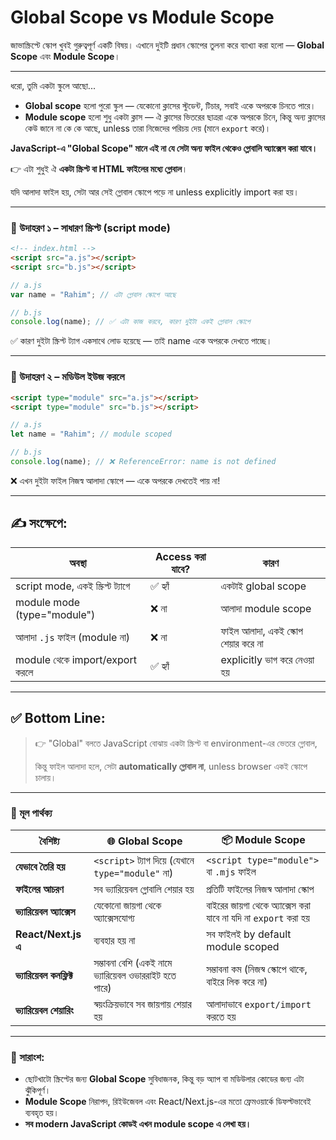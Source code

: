 #  Global Scope vs  Module Scope

জাভাস্ক্রিপ্টে স্কোপ খুবই গুরুত্বপূর্ণ একটি বিষয়। এখানে দুইটি প্রধান স্কোপের তুলনা করে ব্যাখ্যা করা হলো — **Global Scope** এবং **Module Scope**।

---

ধরো, তুমি একটা স্কুলে আছো...

- **Global scope** হলো পুরো স্কুল — যেকোনো ক্লাসের স্টুডেন্ট, টিচার, সবাই একে অপরকে চিনতে পারে।
- **Module scope** হলো শুধু একটা ক্লাস — ঐ ক্লাসের ভিতরের ছাত্ররা একে অপরকে চিনে, কিন্তু অন্য ক্লাসের কেউ জানে না কে কে আছে, unless তারা নিজেদের পরিচয় দেয় (মানে `export` করে)।

 **JavaScript-এ "Global Scope" মানে এই না যে সেটা অন্য ফাইল থেকেও গ্লোবালি অ্যাক্সেস করা যাবে।**

👉 এটা শুধুই ঐ **একটা স্ক্রিপ্ট বা HTML ফাইলের মধ্যে গ্লোবাল**।

যদি আলাদা ফাইল হয়, সেটা আর সেই গ্লোবাল স্কোপে পড়ে না unless explicitly import করা হয়।

---

### 🔹 উদাহরণ ১ – সাধারণ স্ক্রিপ্ট (script mode)

```html
<!-- index.html -->
<script src="a.js"></script>
<script src="b.js"></script>
```

```jsx
// a.js
var name = "Rahim"; // এটা গ্লোবাল স্কোপে আছে
```

```jsx
// b.js
console.log(name); // ✅ এটা কাজ করবে, কারণ দুইটা একই গ্লোবাল স্কোপে
```

✅ কারণ দুইটা স্ক্রিপ্ট ট্যাগ একসাথে লোড হয়েছে — তাই name একে অপরকে দেখতে পাচ্ছে।

---

### 🔹 উদাহরণ ২ – মডিউল ইউজ করলে

```html
<script type="module" src="a.js"></script>
<script type="module" src="b.js"></script>
```

```jsx
// a.js
let name = "Rahim"; // module scoped
```

```jsx
// b.js
console.log(name); // ❌ ReferenceError: name is not defined
```

❌ এখন দুইটা ফাইল নিজস্ব আলাদা স্কোপে — একে অপরকে দেখতেই পায় না!

---

## ✍️ সংক্ষেপে:

| অবস্থা | Access করা যাবে? | কারণ |
| --- | --- | --- |
| script mode, একই স্ক্রিপ্ট ট্যাগে | ✅ হ্যাঁ | একটাই global scope |
| module mode (type="module") | ❌ না | আলাদা module scope |
| আলাদা `.js` ফাইল (module না) | ❌ না | ফাইল আলাদা, একই স্কোপ শেয়ার করে না |
| module থেকে import/export করলে | ✅ হ্যাঁ | explicitly ভাগ করে নেওয়া হয় |

---

## ✅ Bottom Line:

> 👉 "Global" বলতে JavaScript বোঝায় একটা স্ক্রিপ্ট বা environment-এর ভেতরে গ্লোবাল,
> 
> 
> কিন্তু ফাইল আলাদা হলে, সেটা **automatically গ্লোবাল না**, unless browser একই স্কোপে চালায়।
> 

---

### 🧠 মূল পার্থক্য

| বৈশিষ্ট্য | 🌐 **Global Scope** | 📦 **Module Scope** |
| --- | --- | --- |
| **যেভাবে তৈরি হয়** | `<script>` ট্যাগ দিয়ে (যেখানে `type="module"` না) | `<script type="module">` বা `.mjs` ফাইল |
| **ফাইলের আচরণ** | সব ভ্যারিয়েবল গ্লোবালি শেয়ার হয় | প্রতিটি ফাইলের নিজস্ব আলাদা স্কোপ |
| **ভ্যারিয়েবল অ্যাক্সেস** | যেকোনো জায়গা থেকে অ্যাক্সেসযোগ্য | বাইরের জায়গা থেকে অ্যাক্সেস করা যাবে না যদি না `export` করা হয় |
| **React/Next.js এ** | ব্যবহার হয় না | সব ফাইলই by default module scoped |
| **ভ্যারিয়েবল কনফ্লিক্ট** | সম্ভাবনা বেশি (একই নামে ভ্যারিয়েবল ওভাররাইট হতে পারে) | সম্ভাবনা কম (নিজস্ব স্কোপে থাকে, বাইরে লিক করে না) |
| **ভ্যারিয়েবল শেয়ারিং** | স্বয়ংক্রিয়ভাবে সব জায়গায় শেয়ার হয় | আলাদাভাবে `export/import` করতে হয় |

---

### 📌 সারাংশ:

- ছোটখাটো স্ক্রিপ্টের জন্য **Global Scope** সুবিধাজনক, কিন্তু বড় অ্যাপ বা মডিউলার কোডের জন্য এটা ঝুঁকিপূর্ণ।
- **Module Scope** নিরাপদ, রিইউজেবল এবং React/Next.js-এর মতো ফ্রেমওয়ার্কে ডিফল্টভাবেই ব্যবহৃত হয়।
- **সব modern JavaScript কোডই এখন module scope এ লেখা হয়।**